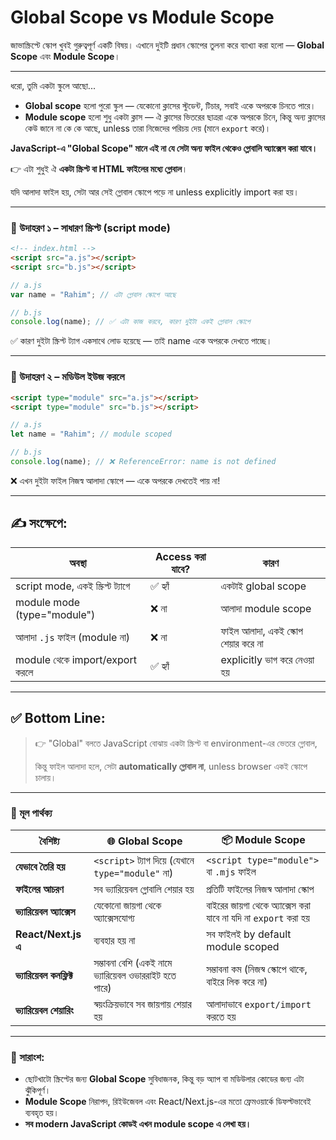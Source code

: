 #  Global Scope vs  Module Scope

জাভাস্ক্রিপ্টে স্কোপ খুবই গুরুত্বপূর্ণ একটি বিষয়। এখানে দুইটি প্রধান স্কোপের তুলনা করে ব্যাখ্যা করা হলো — **Global Scope** এবং **Module Scope**।

---

ধরো, তুমি একটা স্কুলে আছো...

- **Global scope** হলো পুরো স্কুল — যেকোনো ক্লাসের স্টুডেন্ট, টিচার, সবাই একে অপরকে চিনতে পারে।
- **Module scope** হলো শুধু একটা ক্লাস — ঐ ক্লাসের ভিতরের ছাত্ররা একে অপরকে চিনে, কিন্তু অন্য ক্লাসের কেউ জানে না কে কে আছে, unless তারা নিজেদের পরিচয় দেয় (মানে `export` করে)।

 **JavaScript-এ "Global Scope" মানে এই না যে সেটা অন্য ফাইল থেকেও গ্লোবালি অ্যাক্সেস করা যাবে।**

👉 এটা শুধুই ঐ **একটা স্ক্রিপ্ট বা HTML ফাইলের মধ্যে গ্লোবাল**।

যদি আলাদা ফাইল হয়, সেটা আর সেই গ্লোবাল স্কোপে পড়ে না unless explicitly import করা হয়।

---

### 🔹 উদাহরণ ১ – সাধারণ স্ক্রিপ্ট (script mode)

```html
<!-- index.html -->
<script src="a.js"></script>
<script src="b.js"></script>
```

```jsx
// a.js
var name = "Rahim"; // এটা গ্লোবাল স্কোপে আছে
```

```jsx
// b.js
console.log(name); // ✅ এটা কাজ করবে, কারণ দুইটা একই গ্লোবাল স্কোপে
```

✅ কারণ দুইটা স্ক্রিপ্ট ট্যাগ একসাথে লোড হয়েছে — তাই name একে অপরকে দেখতে পাচ্ছে।

---

### 🔹 উদাহরণ ২ – মডিউল ইউজ করলে

```html
<script type="module" src="a.js"></script>
<script type="module" src="b.js"></script>
```

```jsx
// a.js
let name = "Rahim"; // module scoped
```

```jsx
// b.js
console.log(name); // ❌ ReferenceError: name is not defined
```

❌ এখন দুইটা ফাইল নিজস্ব আলাদা স্কোপে — একে অপরকে দেখতেই পায় না!

---

## ✍️ সংক্ষেপে:

| অবস্থা | Access করা যাবে? | কারণ |
| --- | --- | --- |
| script mode, একই স্ক্রিপ্ট ট্যাগে | ✅ হ্যাঁ | একটাই global scope |
| module mode (type="module") | ❌ না | আলাদা module scope |
| আলাদা `.js` ফাইল (module না) | ❌ না | ফাইল আলাদা, একই স্কোপ শেয়ার করে না |
| module থেকে import/export করলে | ✅ হ্যাঁ | explicitly ভাগ করে নেওয়া হয় |

---

## ✅ Bottom Line:

> 👉 "Global" বলতে JavaScript বোঝায় একটা স্ক্রিপ্ট বা environment-এর ভেতরে গ্লোবাল,
> 
> 
> কিন্তু ফাইল আলাদা হলে, সেটা **automatically গ্লোবাল না**, unless browser একই স্কোপে চালায়।
> 

---

### 🧠 মূল পার্থক্য

| বৈশিষ্ট্য | 🌐 **Global Scope** | 📦 **Module Scope** |
| --- | --- | --- |
| **যেভাবে তৈরি হয়** | `<script>` ট্যাগ দিয়ে (যেখানে `type="module"` না) | `<script type="module">` বা `.mjs` ফাইল |
| **ফাইলের আচরণ** | সব ভ্যারিয়েবল গ্লোবালি শেয়ার হয় | প্রতিটি ফাইলের নিজস্ব আলাদা স্কোপ |
| **ভ্যারিয়েবল অ্যাক্সেস** | যেকোনো জায়গা থেকে অ্যাক্সেসযোগ্য | বাইরের জায়গা থেকে অ্যাক্সেস করা যাবে না যদি না `export` করা হয় |
| **React/Next.js এ** | ব্যবহার হয় না | সব ফাইলই by default module scoped |
| **ভ্যারিয়েবল কনফ্লিক্ট** | সম্ভাবনা বেশি (একই নামে ভ্যারিয়েবল ওভাররাইট হতে পারে) | সম্ভাবনা কম (নিজস্ব স্কোপে থাকে, বাইরে লিক করে না) |
| **ভ্যারিয়েবল শেয়ারিং** | স্বয়ংক্রিয়ভাবে সব জায়গায় শেয়ার হয় | আলাদাভাবে `export/import` করতে হয় |

---

### 📌 সারাংশ:

- ছোটখাটো স্ক্রিপ্টের জন্য **Global Scope** সুবিধাজনক, কিন্তু বড় অ্যাপ বা মডিউলার কোডের জন্য এটা ঝুঁকিপূর্ণ।
- **Module Scope** নিরাপদ, রিইউজেবল এবং React/Next.js-এর মতো ফ্রেমওয়ার্কে ডিফল্টভাবেই ব্যবহৃত হয়।
- **সব modern JavaScript কোডই এখন module scope এ লেখা হয়।**